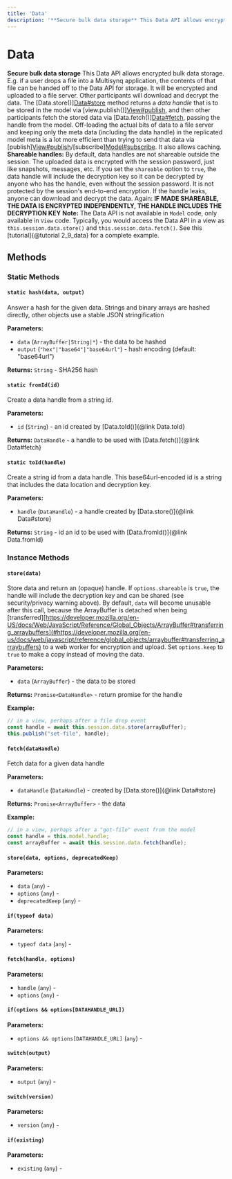 ```yaml
---
title: 'Data'
description: '**Secure bulk data storage** This Data API allows encrypted bulk data storage'
---
```


# Data

**Secure bulk data storage** This Data API allows encrypted bulk data storage. E.g. if a user drops a file into a Multisynq application, the contents of that file can be handed off to the Data API for storage. It will be encrypted and uploaded to a file server. Other participants will download and decrypt the data. The [Data.store()][Data#store](#data#store) method returns a *data handle* that is to be stored in the model via [view.publish()][View#publish](#view#publish), and then other participants fetch the stored data via [Data.fetch()][Data#fetch](#data#fetch), passing the handle from the model. Off-loading the actual bits of data to a file server and keeping only the meta data (including the data handle) in the replicated model meta is a lot more efficient than trying to send that data via [publish][View#publish](#view#publish)/[subscribe][Model#subscribe](#model#subscribe). It also allows caching. **Shareable handles:** By default, data handles are not shareable outside the session. The uploaded data is encrypted with the session password, just like snapshots, messages, etc. If you set the `shareable` option to `true`, the data handle will include the decryption key so it can be decrypted by anyone who has the handle, even without the session password. It is not protected by the session's end-to-end encryption. If the handle leaks, anyone can download and decrypt the data. Again: **IF MADE SHAREABLE, THE DATA IS ENCRYPTED INDEPENDENTLY, THE HANDLE INCLUDES THE DECRYPTION KEY** **Note:** The Data API is not available in `Model` code, only available in `View` code. Typically, you would access the Data API in a view as `this.session.data.store()` and `this.session.data.fetch()`. See this [tutorial]{@tutorial 2_9_data} for a complete example.

## Methods

### Static Methods

#### `static hash(data, output)`

Answer a hash for the given data. Strings and binary arrays are hashed directly, other objects use a stable JSON stringification

**Parameters:**

- `data` (`ArrayBuffer|String|*`) - the data to be hashed
- `output` (`"hex"|"base64"|"base64url"`) - hash encoding (default: "base64url")

**Returns:** `String` - SHA256 hash

#### `static fromId(id)`

Create a data handle from a string id.

**Parameters:**

- `id` (`String`) - an id created by [Data.toId()]{@link Data.toId}

**Returns:** `DataHandle` - a handle to be used with [Data.fetch()]{@link Data#fetch}

#### `static toId(handle)`

Create a string id from a data handle. This base64url-encoded id is a string that includes the data location and decryption key.

**Parameters:**

- `handle` (`DataHandle`) - a handle created by [Data.store()]{@link Data#store}

**Returns:** `String` - id an id to be used with [Data.fromId()]{@link Data.fromId}

### Instance Methods

#### `store(data)`

Store data and return an (opaque) handle. If `options.shareable` is `true`, the handle will include the decryption key and can be shared (see security/privacy warning above). By default, `data` will become unusable after this call, because the ArrayBuffer is detached when being [transferred][https://developer.mozilla.org/en-US/docs/Web/JavaScript/Reference/Global_Objects/ArrayBuffer#transferring_arraybuffers](#https://developer.mozilla.org/en-us/docs/web/javascript/reference/global_objects/arraybuffer#transferring_arraybuffers) to a web worker for encryption and upload. Set `options.keep` to `true` to make a copy instead of moving the data.

**Parameters:**

- `data` (`ArrayBuffer`) - the data to be stored

**Returns:** `Promise<DataHandle>` - return promise for the handle

**Example:**

```javascript
// in a view, perhaps after a file drop event
const handle = await this.session.data.store(arrayBuffer);
this.publish("set-file", handle);
```

#### `fetch(dataHandle)`

Fetch data for a given data handle

**Parameters:**

- `dataHandle` (`DataHandle`) - created by [Data.store()]{@link Data#store}

**Returns:** `Promise<ArrayBuffer>` - the data

**Example:**

```javascript
// in a view, perhaps after a "got-file" event from the model
const handle = this.model.handle;
const arrayBuffer = await this.session.data.fetch(handle);
```

#### `store(data, options, deprecatedKeep)`

**Parameters:**

- `data` (`any`) - 
- `options` (`any`) - 
- `deprecatedKeep` (`any`) - 

#### `if(typeof data)`

**Parameters:**

- `typeof data` (`any`) - 

#### `fetch(handle, options)`

**Parameters:**

- `handle` (`any`) - 
- `options` (`any`) - 

#### `if(options && options[DATAHANDLE_URL])`

**Parameters:**

- `options && options[DATAHANDLE_URL]` (`any`) - 

#### `switch(output)`

**Parameters:**

- `output` (`any`) - 

#### `switch(version)`

**Parameters:**

- `version` (`any`) - 

#### `if(existing)`

**Parameters:**

- `existing` (`any`) - 
